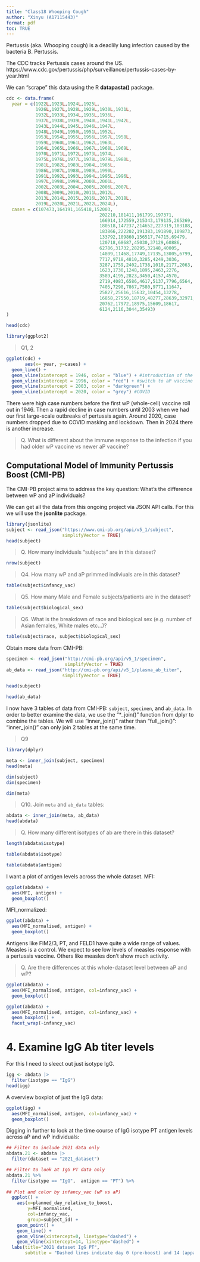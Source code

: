 ```yaml
---
title: "Class18 Whooping Cough"
author: "Xinyu (A17115443)"
format: pdf
toc: TRUE
---
```


Pertussis (aka. Whooping cough) is a deadlily lung infection caused by the bacteria B. Pertussis.

The CDC tracks Pertussis cases around the US.
https://www.cdc.gov/pertussis/php/surveillance/pertussis-cases-by-year.html

We can "scrape" this data using the R **datapasta()** package.

```r
cdc <- data.frame(
  year = c(1922L,1923L,1924L,1925L,
           1926L,1927L,1928L,1929L,1930L,1931L,
           1932L,1933L,1934L,1935L,1936L,
           1937L,1938L,1939L,1940L,1941L,1942L,
           1943L,1944L,1945L,1946L,1947L,
           1948L,1949L,1950L,1951L,1952L,
           1953L,1954L,1955L,1956L,1957L,1958L,
           1959L,1960L,1961L,1962L,1963L,
           1964L,1965L,1966L,1967L,1968L,1969L,
           1970L,1971L,1972L,1973L,1974L,
           1975L,1976L,1977L,1978L,1979L,1980L,
           1981L,1982L,1983L,1984L,1985L,
           1986L,1987L,1988L,1989L,1990L,
           1991L,1992L,1993L,1994L,1995L,1996L,
           1997L,1998L,1999L,2000L,2001L,
           2002L,2003L,2004L,2005L,2006L,2007L,
           2008L,2009L,2010L,2011L,2012L,
           2013L,2014L,2015L,2016L,2017L,2018L,
           2019L,2020L,2021L,2022L,2024L),
  cases = c(107473,164191,165418,152003,
                                   202210,181411,161799,197371,
                                   166914,172559,215343,179135,265269,
                                   180518,147237,214652,227319,103188,
                                   183866,222202,191383,191890,109873,
                                   133792,109860,156517,74715,69479,
                                   120718,68687,45030,37129,60886,
                                   62786,31732,28295,32148,40005,
                                   14809,11468,17749,17135,13005,6799,
                                   7717,9718,4810,3285,4249,3036,
                                   3287,1759,2402,1738,1010,2177,2063,
                                   1623,1730,1248,1895,2463,2276,
                                   3589,4195,2823,3450,4157,4570,
                                   2719,4083,6586,4617,5137,7796,6564,
                                   7405,7298,7867,7580,9771,11647,
                                   25827,25616,15632,10454,13278,
                                   16858,27550,18719,48277,28639,32971,
                                   20762,17972,18975,15609,18617,
                                   6124,2116,3044,35493)
)
```

```r
head(cdc)
```

```r
library(ggplot2)
```

> Q1, 2

```r
ggplot(cdc) +
       aes(x= year, y=cases) +
  geom_line() +
  geom_vline(xintercept = 1946, color = "blue") + #introduction of the wP vaccine
  geom_vline(xintercept = 1996, color = "red") + #switch to aP vaccine
  geom_vline(xintercept = 2003, color = "darkgreen") +
  geom_vline(xintercept = 2020, color = "grey") #COVID
```
There were high case numbers before the first wP (whole-cell) vaccine roll out in 1946. Then a rapid decline in case numbers until 2003 when we had our first large-scale outbreaks of pertussis again. Around 2020, case numbers dropped due to COVID masking and lockdown. Then in 2024 there is another increase.

> Q. What is different about the immune response to the infection if you had older wP vaccine vs newer aP vaccine?

## Computational Model of Immunity Pertussis Boost (CMI-PB)

The CMI-PB project aims to address the key question: What's the difference between wP and aP individuals?

We can get all the data from this ongoing project via JSON API calls.
For this we will use the **jsonlite** package.

```r
library(jsonlite)
subject <- read_json("https://www.cmi-pb.org/api/v5_1/subject",
                     simplifyVector = TRUE)
head(subject)
```

> Q. How many individuals "subjects" are in this dataset?

```r
nrow(subject)
```

> Q4. How many wP and aP primmed indiviuals are in this dataset?

```r
table(subject$infancy_vac)
```

> Q5. How many Male and Female subjects/patients are in the dataset?

```r
table(subject$biological_sex)
```

> Q6. What is the breakdown of race and biological sex (e.g. number of Asian females, White males etc…)?

```r
table(subject$race, subject$biological_sex)
```

Obtain more data from CMI-PB:

```r
specimen <- read_json("http://cmi-pb.org/api/v5_1/specimen",
                      simplifyVector = TRUE)
ab_data <- read_json("http://cmi-pb.org/api/v5_1/plasma_ab_titer",
                     simplifyVector = TRUE)
```

```r
head(subject)
```

```r
head(ab_data)
```

I now have 3 tables of data from CMI-PB: `subject`, `specimen`, and `ab_data`.
In order to better examine the data, we use the "*_join()" function from dplyr to combine the tables.
We will use "inner_join()" rather than "full_join()":
"inner_join()" can only join 2 tables at the same time.

> Q9

```r
library(dplyr)

meta <- inner_join(subject, specimen)
head(meta)
```

```r
dim(subject)
dim(specimen)
```

```r
dim(meta)
```

> Q10. Join `meta` and `ab_data` tables:

```r
abdata <- inner_join(meta, ab_data)
head(abdata)
```


> Q. How many different isotypes of ab are there in this dataset?

```r
length(abdata$isotype)
```

```r
table(abdata$isotype)
```

```r
table(abdata$antigen)
```

I want a plot of antigen levels across the whole dataset.
MFI:
```r
ggplot(abdata) +
  aes(MFI, antigen) +
  geom_boxplot()
```
MFI_normalized:
```r
ggplot(abdata) +
  aes(MFI_normalised, antigen) +
  geom_boxplot()
```

Antigens like FIM2/3, PT, and FELD1 have quite a wide range of values. Measles is a control. We expect to see low levels of measles response with a pertussis vaccine. Others like measles don't show much activity.

> Q. Are there differences at this whole-dataset level between aP and wP?

```r
ggplot(abdata) +
  aes(MFI_normalised, antigen, col=infancy_vac) +
  geom_boxplot()
```

```r
ggplot(abdata) +
  aes(MFI_normalised, antigen, col=infancy_vac) +
  geom_boxplot() +
  facet_wrap(~infancy_vac)
```


# 4. Examine IgG Ab titer levels

For this I need to sleect out just isotype IgG.
```r
igg <- abdata |>
  filter(isotype == "IgG")
head(igg)
```

A overview boxplot of just the IgG data:

```r
ggplot(igg) +
  aes(MFI_normalised, antigen, col=infancy_vac) +
  geom_boxplot()
```

Digging in further to look at the time course of IgG isotype PT antigen levels across aP and wP individuals:

```r
## Filter to include 2021 data only
abdata.21 <- abdata |>
  filter(dataset == "2021_dataset")

## Filter to look at IgG PT data only
abdata.21 %>% 
  filter(isotype == "IgG",  antigen == "PT") %>%
  
## Plot and color by infancy_vac (wP vs aP)
  ggplot() +
    aes(x=planned_day_relative_to_boost,
        y=MFI_normalised,
        col=infancy_vac,
        group=subject_id) +
    geom_point() +
    geom_line() +
    geom_vline(xintercept=0, linetype="dashed") +
    geom_vline(xintercept=14, linetype="dashed") +
  labs(title="2021 dataset IgG PT",
       subtitle = "Dashed lines indicate day 0 (pre-boost) and 14 (apparent peak levels)")
```









